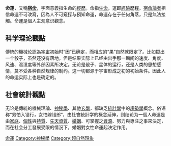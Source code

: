 {{for|其它主題}}
{{多個問題|
{{inappropriate tone|time=2015-06-07T10:24:32+00:00}}
{{Unreferenced |time=2009-09-11T05:15:27+00:00 }}
{{original research|time=2015-06-07T10:24:32+00:00}}
}}
{{中国民间信仰}}
'''命運'''，又稱'''[[宿命|宿命]]'''，字面意義指生命的[[經歷|經歷]]。命指[[生命|生命]]，運即[[經驗|經驗]]歷程。[[宿命论|宿命論者]]相信命運不可改寫，因為人不可窺探与預知命運，命運存在于任何角落，只是無法接觸。命運是個人主观意识觀念。


==科学理论觀點==
傳統的機械论認為[[宇宙|宇宙]]初始时“因”已确定，而相应的“果”自然就限定了。比如掷出一个骰子，虽然还没有落地，但是结果实际上已经由出手那一瞬间的速度、角度、风速、温湿度等外部因素所决定。无论是骰子、星体的运行，还是人类的思想感情，莫不受各种自然规律的制约。这一切都源于宇宙形成之初的初始条件。因此人的命运实际上也是确定的。

==社會統計觀點==
无论是傳統的機械理論、[[神秘學|神秘學]]、其他[[玄學|玄學]]，都缺乏[[統計學|統計學]]中的[[趨勢學|趨勢學]]概念。俗语称“男怕入错行，女怕嫁错郎”，由社會統計学的概念延伸，则结论为一個人命運是由[[家庭|家庭]]、[[個性|個性]]與[[特質|特質]]、[[先天資質|先天資質]]、[[婚姻|婚姻]]、可掌握之[[資源|資源]]、努力與專注之事來決定，而在社会分工發展受限的情況下，婚姻對女性命運起決定作用。
[[Category:命運|]]
[[Category:神秘學|Category:神秘學]]
[[Category:超自然現象|Category:超自然現象]]